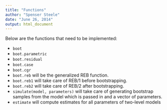 ```yaml
---
title: "Functions"
author: "Spenser Steele"
date: "June 26, 2014"
output: html_document
---
```

Below are the functions that need to be implemented:

* `boot`
* `boot.parametric`
* `boot.residual`
* `boot.case`
* `boot.cgr`
* `boot.reb` will be the generalized REB function.
* `boot.reb1` will take care of REB/1 before bootstrapping.
* `boot.reb2` will take care of REB/2 after bootstrapping.
* `simulate(model, parameters)` will take care of generating bootstrap samples from the model which is passed in and a vector of parameters.
* `estimate` will compute estimates for all parameters of two-level models